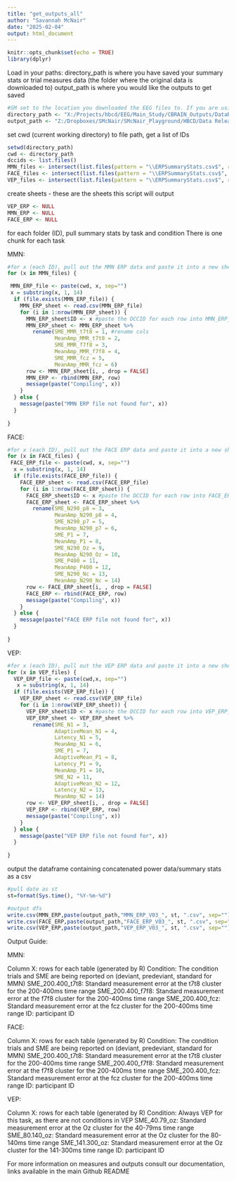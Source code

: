 ```yaml
---
title: "get_outputs_all"
author: "Savannah McNair"
date: "2025-02-04"
output: html_document
---
```


```r
knitr::opts_chunk$set(echo = TRUE)
library(dplyr)
```

Load in your paths:
directory_path is where you have saved your summary stats or trial measures data (the folder where the original data is downloaded to)
output_path is where you would like the outputs to get saved
```r
#SM set to the location you downloaded the EEG files to. If you are using a Windows computer, you will need to change the direction of the slashes from '\' to '/'
directory_path <- "X:/Projects/hbcd/EEG/Main_Study/CBRAIN_Outputs/DataReleaseIDs/"
output_path <- "Z:/Dropboxes/SMcNair/SMcNair_Playground/HBCD/Data Release/DataRelease_Githhub/test_lasso_deid/"
```

set cwd (current working directory) to file path, get a list of IDs
```r
setwd(directory_path) 
cwd <- directory_path
dccids <- list.files()
MMN_files <- intersect(list.files(pattern = "\\ERPSummaryStats.csv$", recursive = TRUE), list.files(pattern = "MMN", recursive = TRUE))
FACE_files <- intersect(list.files(pattern = "\\ERPSummaryStats.csv$", recursive = TRUE), list.files(pattern = "FACE", recursive = TRUE))
VEP_files <- intersect(list.files(pattern = "\\ERPSummaryStats.csv$", recursive = TRUE), list.files(pattern = "VEP", recursive = TRUE))


```

create sheets - these are the sheets this script will output
```r
VEP_ERP <- NULL
MMN_ERP <- NULL
FACE_ERP <- NULL
```

for each folder (ID), pull summary stats by task and condition
There is one chunk for each task 

MMN: 
```r
#for x (each ID), pull out the MMN ERP data and paste it into a new sheet, storing ID in a new column
for (x in MMN_files) {

 MMN_ERP_file <- paste(cwd, x, sep="")
 x = substring(x, 1, 14)
  if (file.exists(MMN_ERP_file)) {
    MMN_ERP_sheet <- read.csv(MMN_ERP_file)
    for (i in 1:nrow(MMN_ERP_sheet)) {
      MMN_ERP_sheet$ID <- x #paste the DCCID for each row into MMN_ERP_sheet
      MMN_ERP_sheet <- MMN_ERP_sheet %>%
        rename(SME_MMR_t7t8 = 1, #rename cols
               MeanAmp_MMR_t7t8 = 2,
               SME_MMR_f7f8 = 3,
               MeanAmp_MMR_f7f8 = 4,
               SME_MMR_fcz = 5,
               MeanAmp_MMR_fcz = 6)
      row <- MMN_ERP_sheet[i, , drop = FALSE]
      MMN_ERP <- rbind(MMN_ERP, row)
      message(paste("Compiling", x))
    }
  } else {
    message(paste("MMN ERP file not found for", x))
  }
  
}
```

FACE: 
```r
#for x (each ID), pull out the FACE ERP data and paste it into a new sheet, storing ID in a new column
for (x in FACE_files) {
 FACE_ERP_file <- paste(cwd, x, sep="")
  x = substring(x, 1, 14)
  if (file.exists(FACE_ERP_file)) {
    FACE_ERP_sheet <- read.csv(FACE_ERP_file)
    for (i in 1:nrow(FACE_ERP_sheet)) {
      FACE_ERP_sheet$ID <- x #paste the DCCID for each row into FACE_ERP_sheet
      FACE_ERP_sheet <- FACE_ERP_sheet %>%
        rename(SME_N290_p8 = 3,
               MeanAmp_N290_p8 = 4, 
               SME_N290_p7 = 5,
               MeanAmp_N290_p7 = 6, 
               SME_P1 = 7,
               MeanAmp_P1 = 8,
               SME_N290_Oz = 9,
               MeanAmp_N290_Oz = 10,
               SME_P400 = 11,
               MeanAmp_P400 = 12,
               SME_N290_Nc = 13,
               MeanAmp_N290_Nc = 14)
      row <- FACE_ERP_sheet[i, , drop = FALSE]
      FACE_ERP <- rbind(FACE_ERP, row)
      message(paste("Compiling", x))
    }
  } else {
    message(paste("FACE ERP file not found for", x))
  }
  
}
```

VEP: 
```r
#for x (each ID), pull out the VEP ERP data and paste it into a new sheet, storing ID in a new column
for (x in VEP_files) {
  VEP_ERP_file <- paste(cwd,x, sep="")
   x = substring(x, 1, 14)
  if (file.exists(VEP_ERP_file)) {
    VEP_ERP_sheet <- read.csv(VEP_ERP_file)
    for (i in 1:nrow(VEP_ERP_sheet)) {
      VEP_ERP_sheet$ID <- x #paste the DCCID for each row into VEP_ERP_sheet
      VEP_ERP_sheet <- VEP_ERP_sheet %>%
        rename(SME_N1 = 3,
               AdaptiveMean_N1 = 4,
               Latency_N1 = 5, 
               MeanAmp_N1 = 6, 
               SME_P1 = 7,
               AdaptiveMean_P1 = 8,
               Latency_P1 = 9, 
               MeanAmp_P1 = 10, 
               SME_N2 = 11,
               AdaptiveMean_N2 = 12,
               Latency_N2 = 13, 
               MeanAmp_N2 = 14)
      row <- VEP_ERP_sheet[i, , drop = FALSE]
      VEP_ERP <- rbind(VEP_ERP, row)
      message(paste("Compiling", x))
    }
  } else {
    message(paste("VEP ERP file not found for", x))
  }
  
}
```

output the dataframe containing concatenated power data/summary stats as a csv
```r
#pull date as st 
st=format(Sys.time(), "%Y-%m-%d")

#output dfs
write.csv(MMN_ERP,paste(output_path,"MMN_ERP_V03_", st, ".csv", sep=""), row.names=FALSE) #Feel free to change the name of the file to however you would prefer it to be named, as a general example we have chosen "MMN_ERP_V03.csv"
write.csv(FACE_ERP,paste(output_path,"FACE_ERP_V03_", st, ".csv", sep=""), row.names=FALSE) #Feel free to change the name of the file to however you would prefer it to be named, as a general example we have chosen "FACE_ERP_V03.csv"
write.csv(VEP_ERP,paste(output_path,"VEP_ERP_V03_", st, ".csv", sep=""), row.names=FALSE) #Feel free to change the name of the file to however you would prefer it to be named, as a general example we have chosen "VEP_ERP_V03.csv"
```

Output Guide:


MMN: 

Column X: rows for each table (generated by R)
Condition: The condition trials and SME are being reported on (deviant, predeviant, standard for MMN)
SME_200.400_t7t8: Standard measurement error at the t7t8 cluster for the 200-400ms time range
SME_200.400_f7f8: Standard measurement error at the f7f8 cluster for the 200-400ms time range
SME_200.400_fcz: Standard measurement error at the fcz cluster for the 200-400ms time range
ID: participant ID

FACE: 

Column X: rows for each table (generated by R)
Condition: The condition trials and SME are being reported on (deviant, predeviant, standard for MMN)
SME_200.400_t7t8: Standard measurement error at the t7t8 cluster for the 200-400ms time range
SME_200.400_f7f8: Standard measurement error at the f7f8 cluster for the 200-400ms time range
SME_200.400_fcz: Standard measurement error at the fcz cluster for the 200-400ms time range
ID: participant ID

VEP: 

Column X: rows for each table (generated by R)
Condition: Always VEP for this task, as there are not conditions in VEP
SME_40.79_oz: Standard measurement error at the Oz cluster for the 40-79ms time range
SME_80.140_oz: Standard measurement error at the Oz cluster for the 80-140ms time range
SME_141.300_oz: Standard measurement error at the Oz cluster for the 141-300ms time range
ID: participant ID

For more information on measures and outputs consult our documentation, links available in the main Github README
